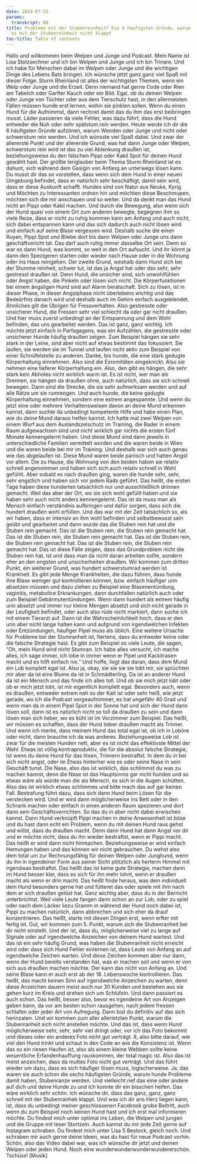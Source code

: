 ```yaml
---
date: 2019-07-31
params:
  transkript: NA
title: Probleme mit der Stubenreinheit? Die 6 häufigsten Gründe, warum
  es mit der Stubenreinheit nicht klappt
toc-title: Table of contents
---
```


 Hallo und willkommen beim Welpen und Junge und Podcast. Mein Name ist Lisa Stolzsechner und ich bin Welpen und Junge und ich bin Trinare. Und ich habe für Menschen dabei im Welpen oder Junge und die wichtigen Dinge des Lebens Bats bringen. Ich wünsche jetzt ganz ganz viel Spaß mit dieser Folge. Sturm Rheinland ist alles der wichtigsten Themen, wenn ein Welp oder Junge und die Erzeit. Denn niemand hat gerne Code oder Rien am Tabelch oder Garfter Kauch oder ein Bild. Egal, ob du deinen Welpen oder Junge von Tüchter oder aus dem Tierschutz hast, in den allermeisten Fällen müssen hunde erst lernen, wohin sie pinklen sollen. Wenn du einen Hund für die Aufnimmst, dann rechnet damit das du ihm das erst beibringen musst. Läder passieren da viele Fehler, was dazu führt, dass die Hund entweder die Nuh oder sehr spätstum rein werden. Heute werde ich dir die 6 häufigsten Gründe aufzönen, warum Wenden oder Junge und nicht oder schwerstum rein werden. Und ich wünsste viel Spaß dabei. Und zwar der allererste Punkt und der allererste Grund, was hat dann Junge oder Welpen, schwerstum rein wird ist das zu viel Ablenkung draußen ist, beziehungsweise du den falschen Pippi oder Kakil Spot für deinen Hund gewählt hast. Der größte Ieriglauber beim Thema Sturm Rheinland ist es dahunt, sich während dem Gasigin von Anfang an unterwegs lösen kann. Du musst dir das so vorstellen, dass wenn sich dein Hund in einer neuen Umgebung befindet, dass er natürlich sehr beschäftigt, damit sein wird, dass er diese Auskunft schafft. Hundes sind von Natur aus Neuke, Kyrig und Möchten zu Interessanten ordnen hin und möchten diese Beschmupen, möchten sich die mir anschauen und so weiter. Und da denkt man das Hund nicht an Pippi oder Kakil machen. Und durch die Bewegung, also wenn sich der Hund quasi von einem Ort zum anderen bewegte, begegnen ihm so viele Reize, dass er nicht zu ruhig kommen kann am Anfang und auch nicht, sich dabei entspannen kann und das sich dadurch auch nicht lösen wird und einfach auf seine Blase vergessen wird. Deshalb suche die einen Ruyen, Pippi Spot und Bliebe dort bis dann Welpen oder Junge uns dann geschäftvericht tat. Das darf auch ruhig immer dasselbe Ort sein. Denn so war es dann Hund, was kommt, so weit in den Ort aufsucht. Und ihr könnt ja dann den Spezigeren starten oder wieder nach Hause oder in die Wohnung oder ins Haus reingehen. Der zweite Grund, weshalb dann Hund sich bei der Stumme reinheit, schwer tut, ist das ja Angst hat oder das sehr, sehr gestresst draußen ist. Denn Hund, die unsicher sind, sich unwohlfühlen oder Angst haben, die Pinkeln oder lösen sich nicht. Die Körperfunktionen bei einem ängsligen Hund sind auf Alarm beratschaft. Sich zu lösen, ist in dieser Phase, in dieser Angstphase nicht überlebens wichtig und das Bedeürfnis danach wird und deshalb auch im Gehirn einfach ausgeblendet. Ähnliches gilt die Übrigen für Fressverhalten. Also gestresste oder unsicherer Hund, die Fressen sehr viel schlecht da oder gar nicht draußen. Und hier muss zuerst unbedingt an der Entspannung und dem Wohl befinden, das uns gearbeitet werden. Das ist ganz, ganz wichtig. Ich möchte jetzt einfach in Parfagagens, was ein Aufzählen, die gestresste oder unsicherer Hunde häufig draußen zeigen. Zum Beispiel hängen sie sehr stark in der Leine, sind aber nicht auf etwas bestimmt das fokussiert. Sie laufen, sie werden sie im Tunnel und laufen nicht aktiv zum Beispiel von einer Schnüfelstelle zu anderen. Danke, bis hunde, die eine stark gedugte Körperhaltung einnehmen. Also sind die Exromitäten eingeknickt. Also sie nehmen eine tieferer Körperhaltung ein. Also, den gibt es hängen, die sehr stark kein Abholes nicht wirklich warm ist. Es ist nicht, wer man als Drennen, sie hängen da draußen ohne, auch natürlich, dass sie sich schnell bewegen. Dann sind die Strecke, die sie sehr aufmerksam werden und auf alle Rätze um sie rumrengen. Und auch hunde, die keine gedugte Körperhaltung einnehmen, sondern eine extrem angespannte. Und wenn du jetzt eine oder mehrere Verhaltensweisen davon an deine Mund erkennen kannst, dann suchte da unbedingt kompetente Hilfe und habe einen Plan, wie du deine Mund daraus helfen kannst. Ich hatte mal zwei Welpen von einem Wurf aus dem Auslandszelschutz im Training, die Bader in einem Raum aufgewachsen sind und nicht wirklich gar nichts die ersten fünf Monate kennengelernt haben. Und diese Mund sind dann jeweils in unterschiedliche Familien vermittelt worden und die waren beide in Wien und die waren beide bei mir im Training. Und deshalb war sich auch genau wie das abgelaufen ist. Diese Mund waren beide panisch und hatten Angst vor allem. Die zu Hause, die Wohnung von den beiden haben sie relativ schnell angenommen und haben sich sich auch relativ schnell in Wohl gefühlt. Aber sobald es nach draußen ging, waren die hunde sehr, sehr, sehr engstlich und haben sich vor jedem Rads geführt. Das heißt, die ersten Tage haben diese hunderten tatsächlich nur und ausschließlich drinnen gemacht. Weil das aber der Ort, wo sie sich wohl gefüllt haben und sie haben sehr auch nicht anders kennengelernt. Das ist da muss man als Mensch einfach verständnis aufbringen und dafür sorgen, dass sich die hundert draußen wohl erfüllen. Und das war mit der Zeit tatsächlich so, als wir haben, dass er intensiv an ihm wohl befinden und selbstbewusst sein geübt und gearbeitet und dann wurde das die Stuben rein hat und die Stuben rein gemacht. Das ist die Stuben rein, die Stuben rein gemacht hat. Das ist die Stuben rein, die Stuben rein gemacht hat. Das ist die Stuben rein, die Stuben rein gemacht hat. Das ist die Stuben rein, die Stuben rein gemacht hat. Das ist diese Fälle zeigen, dass das Grundproblem nicht die Stuben rein hat, ist und dass man da nicht daran arbeiten sollte, sondern eher an den engsten und unsicherheiten draußen. Wir kommen zum dritten Punkt, ein weiterer Grund, was hundert schwerstumrad werden ist Krankheit. Es gibt jede Menge Krankheiten, die dazu führen, dass hunde ihre Blase weniger gut kontrollieren können, bzw. einfach häufiger urin absetzen müssen und dazu ziehen zu Beispiel eine Blasenentündung, vaginitis, metabolice Erkrankungen, dann durchfallen natürlich auch oder zum Beispiel Gebärmutentündungen. Wenn dann hundert als extrem häufig urin absetzt und immer nur kleine Mengen absetzt und sich nicht gerade in der Leufigkeit befindet, oder auch also rüde nicht markiert, dann suche ich mit einem Tierarzt auf. Dann ist die Wahrscheinlichkeit hoch, dass er den urin aber nicht lange halten kann und aufgrund von irgendwelchen Infekten oder Entzündungen, häufiger Pipel muss als üblich. Eine weitere Ursache für Probleme bei der Stumranheit ist, fiertens, dass du entweder keine oder die falsche Strategie hast. Es gibt zum Beispiel so viele Leute, die sagen, "Oh, mein Hund wird nicht Stumran. Ich habe alles versucht, ich mache alles, ich sage immer, ich lobe in immer wenn er Pipel und Kackitrasen macht und es hilft einfach nix." Und hoffe, liegt das daran, dass dem Mund ein Lob komplett egal ist. Also ja, okay, sie sie sie sie lobt mir, sie sprüchten mir aber da ist eine Blume da ist in Schmädterling. Da ist an anderer Hund da ist ein Mensch und das finde ich alles toll. Und ob sie mich jetzt lobt oder ob er mich jetzt lobt, ist mir eigentlich komplett egal. Besonders auch, wenn es draußen, entweder extrem nah so der Kalt ist oder sehr heiß, wie jetzt gerade, wo ich die Podcast vorgeaufnimmer, es hat ungefähr 40 Grad und wenn man da in einem Pipel Spot in der Sonne hat und sich der Hund dann lösen soll, dann ist es natürlich nicht so toll da draußen zu sein und dann lösen man sich lieber, wo es kühl ist im Vorzimmer zum Beispiel. Das heißt, wir müssen es schaffen, dass der Hund lieber draußen macht als Trinner. Und wenn ich merke, dass meinem Hund das total egal ist, ob ich in Loböre oder nicht, dann brauche ich da was anderes. Beziehungsweise Lob ist zwar für die meisten Hunden nett, aber es ist nicht das effektivste Mittel der Wahl. Etwas ist völlig kontraproduktiv, die für die absolut falsche Strategie, ist wenn du deine Hund für das lösen, Trinnern bestraftst. In dem du in bei sich nicht angst, oder im Etwas hinterher wie es oder seine Nase in sein Geschäft tunst. Die Nase, also das ist wirklich, das schlimmst du was zu machen kannst, denn die Nase ist das Hauptsinnis gar nicht hundes und so etwas wäre als würde man die als Mensch, es sich in die Augen schütten. Also das ist wirklich etwas schlimmes und bitte mach das auf gar keinen Fall. Bestrafung führt dazu, dass sich dann Hund beim Lösen für die verstecken wird. Und er wird dann möglicherweise ins Bett oder in den Schrank machen oder einfach in einen anderen Raum spezieren und dort dann sein Geschäftsverrichten. So das du in aber nicht dabei erwischen kannst. Dann Hund verknüpft Pippi machen in deine Anwesenheit ist böse und du hast dann echt ein Problem, wenn du mit deinen Hund raus gehst und willst, dass du draußen macht. Denn dann Hund hat dann Angst vor dir und er möchte nicht, dass du ihn wieder bestraftst, wenn er Pippi macht. Das heißt er wird dann nicht hinmachen. Beziehungsweise er wird einfach Hemungen haben und das können wir nicht gebrauchen. Du wehst also dem total um zur Rechnungsfähig für deinen Welpen oder Junghund, wenn du ihn in irgendeiner Form aus seiner Sicht plötzlich als herterm Himmel mit irgendwas bestraftst. Das heißt das ist keine gute Strategie, machen dann im Hund besser klar, dass es sich für ihn mehr lohnt, wenn er draußen macht als wenn er drin macht. Das heißt finde heraus, was dein individuell dein Hund besonders gerne hat und fütteret das oder spiele mit ihm nach dem er sich draußen gelöst hat. Ganz wichtig aber, dass du in der Bernicht unterbrichtst. Weil viele Leute fangen dann schon an zur Lob, oder zu spiel oder nach dem Läcker liezu Gramm in während der Hund noch dabei ist, Pippi zu machen natürlich, dann abbrechen und sich eher da drauf konzentrieren. Das heißt, starte mit diesen Dingen erst, wenn erfter mit fertig ist. Gut, wir kommen zum 5. Punkt, warum sich die Stubenranheit bei dir nicht einstellt. Und der ist, dass du, möglicherweise viel zu lange auf Signale oder auf irgendwelche Anzeichen von deinem Hund wartest. Und das ist ein sehr häufig Grund, was haben die Stubenranheit nicht erreicht wird oder dass sich Hund Fehler einlernen ist, dass Leute von Anfang an auf irgendwelche Zeichen warten. Und diese Zeichen kommen aber nur dann, wenn der Hund bereits verstanden hat, was er machen soll und wenn er von sich aus draußen machen möchte. Der kann das nicht von Anfang an. Und seine Blase kann er auch erst ab der 16. Lebenswoche kontrollieren. Das heißt, das macht keinen Sinn auf irgendwelche Anzeichen zu warten, denn diese Anzeichen dauern meist auch nur 30 Kunden und bestehen aus sie gehen kurz im Kreis und drehen sich um Schlüfeln. Und dann passiert es auch schon. Das heißt, besser also, bevor es irgendeine Art von Anzeigen geben kann, da vor am besten schon rausgehen, nach jedem fressen schlafen oder jeder Art von Aufregung. Dann bist du definitiv auf das sich herinzaten. Und wir kommen zum aller allerletzten Punkt, warum die Stubenranheit sich nicht anstellen möchte. Und das ist, dass wenn Hund möglicherweise sehr, sehr, sehr viel dringt oder, vor ich das Foto bekommt und dieses oder ein anderes Foto nicht gut verträgt. 8, also bitte darauf, wie viel den Hund trinkt und schaut in den Code an wie die Konsistenz ist. Wenn das so ein riesen Haufen ist, also als einem kleine Webben sollte keine wesentliche Erfandenhauffung rauskommen, der total magic ist. Also das ist meist anzeichen, dass da muttes Foto nicht gut verträgt. Und das führt wieder um dazu, dass es sich häufiger lösen muss, logischerweise. Ja, das waren sie auch schon die sechs häufigsten Gründe, warum hunde Probleme damit haben, Stubenranze werden. Und vielleicht rief das eine oder andere auf dich und deine Hunde zu und ich konnte dir ein bisschen helfen. Das wäre wirklich sehr schön. Ich wünsche dir, dass das ganz, ganz, ganz schnell mit der Stubenranheb klappt. Und was ich dir ans Herz liegen kann, ist, dass du unbedingt meiner geschlossenen Facebook grobe Beitritt, auch wenn du zum Beispiel noch keinen Hund hast und ich erst mal informieren möchte. Du findest mich unter optimal ins Leben, die Welpen und jungen und die Gruppe mit leser Stortzeln. Auch kannst du mir jede Zeit gerne auf Instagram schraben. Du findest mich unter Lisa 5 Bestock, gleich noch. Und schraben mir auch gerne deine Ideen, was du hast für neue Podcast vorhin. Schön, also das Video dabei war, was ich wünsche dir jetzt und deinen Welpen oder jeden Hund. Noch eine wunderwunderwunderwundererschön. Tschüss! [Musik]